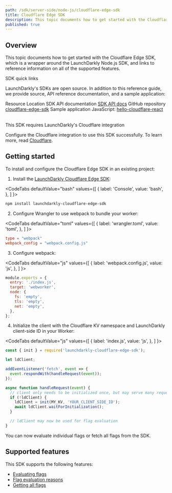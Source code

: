 ```yaml
---
path: /sdk/server-side/node-js/cloudflare-edge-sdk
title: Cloudflare Edge SDK
description: This topic documents how to get started with the Cloudflare Edge SDK, which is a wrapper around the LaunchDarkly Node.js SDK, and links to reference information on all of the supported features.
published: true
---
```


## Overview

This topic documents how to get started with the Cloudflare Edge SDK, which is a wrapper around the LaunchDarkly Node.js SDK, and links to reference information on all of the supported features.

<Callout intent="primary">
<CalloutTitle>SDK quick links</CalloutTitle>
<CalloutDescription>

LaunchDarkly's SDKs are open source. In addition to this reference guide, we provide source, API reference documentation, and a sample application:

<Table>
  <TableHeader>
    <TableHeadCell>Resource</TableHeadCell>
    <TableHeadCell>Location</TableHeadCell>
  </TableHeader>
  <TableBody>
    <TableRow>
      <TableCell>SDK API documentation</TableCell>
      <TableCell><a href="https://launchdarkly.github.io/cloudflare-edge-sdk/">SDK API docs</a></TableCell>
    </TableRow>
    <TableRow>
      <TableCell>GitHub repository</TableCell>
      <TableCell><a href="https://github.com/launchdarkly/cloudflare-edge-sdk">cloudflare-edge-sdk</a></TableCell>
    </TableRow>
    <TableRow>
      <TableCell>Sample application</TableCell>
      <TableCell>JavaScript: <a href="https://github.com/launchdarkly/hello-cloudflare-react">hello-cloudflare-react</a></TableCell>
    </TableRow>
  </TableBody>
</Table>

</CalloutDescription>
</Callout>

<Callout intent="info">
  <CalloutTitle>This SDK requires LaunchDarkly's Cloudflare integration</CalloutTitle>
  <CalloutDescription>

  Configure the Cloudflare integration to use this SDK successfully. To learn more, read [Cloudflare](/integrations/cloudflare).

  </CalloutDescription>
</Callout>

## Getting started

To install and configure the Cloudflare Edge SDK in an existing project:

1. Install the [LaunchDarkly Cloudflare Edge SDK](https://github.com/launchdarkly/cloudflare-edge-sdk):

<CodeTabs
  defaultValue="bash"
  values={[
    { label: 'Console', value: 'bash', },
  ]
}>
<CodeTabItem value="bash">

```bash
npm install launchdarkly-cloudflare-edge-sdk
```

</CodeTabItem>
</CodeTabs>

2. Configure Wrangler to use webpack to bundle your worker:

<CodeTabs
  defaultValue="toml"
  values={[
    { label: 'wrangler.toml', value: 'toml', },
  ]
}>
<CodeTabItem value="toml">

```toml
type = "webpack"
webpack_config = "webpack.config.js"
```

</CodeTabItem>
</CodeTabs>

3. Configure webpack:

<CodeTabs
  defaultValue="js"
  values={[
    { label: 'webpack.config.js', value: 'js', },
  ]
}>
<CodeTabItem value="js">

```js
module.exports = {
  entry: './index.js',
  target: 'webworker',
  node: {
    fs: 'empty',
    tls: 'empty',
    net: 'empty',
  },
};
```

</CodeTabItem>
</CodeTabs>

4. Initialize the client with the Cloudflare KV namespace and LaunchDarkly client-side ID in your Worker:

<CodeTabs
  defaultValue="js"
  values={[
    { label: 'index.js', value: 'js', },
  ]
}>
<CodeTabItem value="js">

```js
const { init } = require('launchdarkly-cloudflare-edge-sdk');

let ldClient;

addEventListener('fetch', event => {
  event.respondWith(handleRequest(event));
});

async function handleRequest(event) {
  // client only needs to be initialized once, but may serve many requests
  if (!ldClient) {
    ldClient = init(MY_KV, 'YOUR_CLIENT_SIDE_ID');
    await ldClient.waitForInitialization();
  }

  // ldClient may now be used for flag evaluation
}
```

</CodeTabItem>
</CodeTabs>

You can now evaluate individual flags or fetch all flags from the SDK.

## Supported features

This SDK supports the following features:

* [Evaluating flags](/sdk/features/evaluating#nodejs-cloudflare)
* [Flag evaluation reasons](/sdk/features/evaluation-reasons#nodejs-cloudflare)
* [Getting all flags](/sdk/features/all-flags#nodejs-cloudflare)

